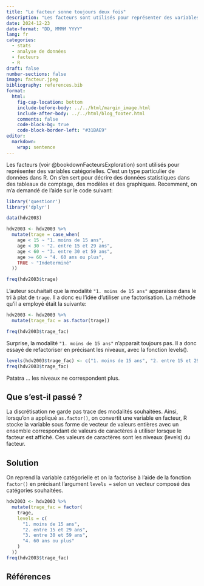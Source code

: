 ```yaml
---
title: "Le facteur sonne toujours deux fois"
description: "Les facteurs sont utilisés pour représenter des variables catégorielles. C'est un type particulier de données dans R. On les utilise pour décrire des données statistiques dans des tableaux de comptage, des modèles et des graphiques."
date: 2024-12-23
date-format: "DD, MMMM YYYY"
lang: fr
categories: 
  - stats
  - analyse de données
  - facteurs 
  - R
draft: false
number-sections: false
image: facteur.jpeg
bibliography: references.bib
format:
  html:
    fig-cap-location: bottom
    include-before-body: ../../html/margin_image.html
    include-after-body: ../../html/blog_footer.html
    comments: false
    code-block-bg: true
    code-block-border-left: "#31BAE9"
editor: 
  markdown: 
    wrap: sentence
---
```


Les facteurs (voir @bookdownFacteursExploration) sont utilisés pour représenter des variables catégorielles. C'est un type particulier de données dans R. On s'en sert pour décrire des données statistiques dans des tableaux de comptage, des modèles et des graphiques. Recemment, on m'a demandé de l'aide sur le code suivant:

```r
library('questionr')
library('dplyr')

data(hdv2003)

hdv2003 <- hdv2003 %>% 
  mutate(trage = case_when(
    age < 15 ~ "1. moins de 15 ans",
    age < 30 ~ "2. entre 15 et 29 ans",
    age < 60 ~ "3. entre 30 et 59 ans",
    age >= 60 ~ "4. 60 ans ou plus",
    TRUE ~ "Indeterminé"
  ))

freq(hdv2003$trage)
```

L'auteur souhaitait que la modalité `"1. moins de 15 ans"` apparaisse dans le tri à plat de `trage`. Il a donc eu l'idée d'utiliser une factorisation. La méthode qu'il a employé était la suivante:

```r
hdv2003 <- hdv2003 %>% 
  mutate(trage_fac = as.factor(trage))

freq(hdv2003$trage_fac)
```

Surprise, la modalité `"1. moins de 15 ans"` n'apparait toujours pas. Il a donc essayé de refactoriser en précisant les niveaux, avec la fonction levels(). 


```r
levels(hdv2003$trage_fac) <- c("1. moins de 15 ans", "2. entre 15 et 29 ans", "3. entre 30 et 59 ans", "4. 60 ans ou plus")
freq(hdv2003$trage_fac)
```

Patatra ... les niveaux ne correspondent plus.

## Que s'est-il passé ?
La discrétisation ne garde pas trace des modalités souhaitées. Ainsi, lorsqu'on a appliqué `as.factor()`, on convertit une variable en facteur, R stocke la variable sous forme de vecteur de valeurs entières avec un ensemble correspondant de valeurs de caractères à utiliser lorsque le facteur est affiché. Ces valeurs de caractères sont les niveaux (levels) du facteur.

## Solution
On reprend la variable catégorielle et on la factorise à l'aide de la fonction `factor()` en précisant l'argument `levels =` selon un vecteur composé des catégories souhaitées.

```r
hdv2003 <- hdv2003 %>%
  mutate(trage_fac = factor(
    trage,
    levels = c(
      "1. moins de 15 ans",
      "2. entre 15 et 29 ans",
      "3. entre 30 et 59 ans",
      "4. 60 ans ou plus"
    )
  ))
freq(hdv2003$trage_fac)  
```


## Références

::: {#refs}
:::
